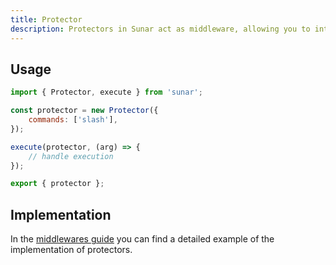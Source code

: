 ```yaml
---
title: Protector
description: Protectors in Sunar act as middleware, allowing you to intercept and control the flow of commands and interactions within your Discord bot. They provide a flexible way to enforce permissions, validate inputs, or perform pre-processing before executing commands.
---
```


<Links>
	<Link
		label="Source"
		icon="github"
		link="https://github.com/sunarjs/sunar/blob/main/packages/sunar/src/builders/protector.ts"
	/>
	<Link
		label="Protect Mutator"
		icon="github"
		link="https://github.com/sunarjs/sunar/blob/main/packages/sunar/src/mutators/protect/protect.ts"
	/>
</Links>

## Usage

```js
import { Protector, execute } from 'sunar';

const protector = new Protector({
	commands: ['slash'],
});

execute(protector, (arg) => {
	// handle execution
});

export { protector };
```

## Implementation

In the [middlewares guide](/docs/guides/middlewares#protectors) you can find a detailed example of the implementation of protectors.
